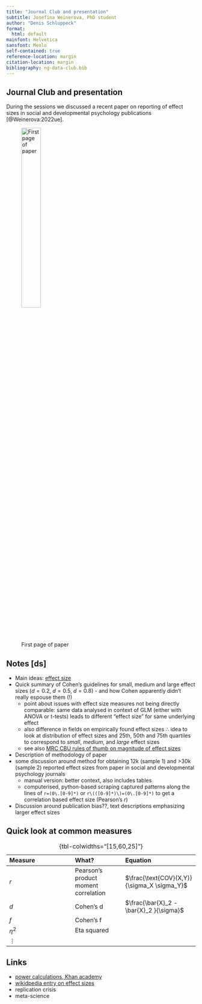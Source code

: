 ```yaml
---
title: "Journal Club and presentation"
subtitle: Josefina Weinerova, PhD student
author: "Denis Schluppeck"
format:
  html: default
mainfont: Helvetica
sansfont: Menlo 
self-contained: true
reference-location: margin
citation-location: margin
bibliography: ng-data-club.bib
---
```


## Journal Club and presentation

During the sessions we discussed a recent paper on reporting of effect sizes in social and developmental psychology publications [@Weinerova:2022ue].


![First page of paper](./jw-splash.png){width="35%"}

## Notes [ds]

- Main ideas: [effect size](https://dictionary.apa.org/effect-size)
- Quick summary of Cohen's guidelines for small, medium and large effect sizes ($d=0.2$, $d=0.5$, $d=0.8$) - and how Cohen apparently didn't really espouse them (!)
  - point about issues with effect size measures not being directly comparable: same data analysed in context of GLM (either with ANOVA or t-tests) leads to different "effect size" for same underlying effect
  - also difference in fields on empirically found effect sizes $\therefore$ idea to look at distribution of effect sizes and 25th, 50th and 75th quartiles to correspond to *small*, *medium*, and *large* effect sizes
  - see also [MRC CBU rules of thumb on magnitude of effect sizes](https://imaging.mrc-cbu.cam.ac.uk/statswiki/FAQ/effectSize)
- Description of methodology of paper
- some discussion around method for obtaining 12k (sample 1) and >30k (sample 2) reported effect sizes from paper in social and developmental psychology journals
  - manual version: better context, also includes tables
  - computerised, python-based scraping captured patterns along the lines of ``r=(0\.[0-9]*)`` or ``r\(([0-9]*)\)=(0\.[0-9]*)`` to get a correlation based effect size (Pearson's $r$)
- Discussion around publication bias??, text descriptions emphasizing larger effect sizes

## Quick look at common measures

| Measure | What? | Equation |
|:--------|:------|:---------|
|$r$| Pearson's product moment correlation | $\frac{\text{COV}(X,Y)}{\sigma_X \sigma_Y}$ |
|$d$ | Cohen's d | $\frac{\bar{X}_2 - \bar{X}_2 }{\sigma}$ |
|$f$ | Cohen's f |  |
|$\eta^2$ | Eta squared |  |
|$\vdots$ | | |
: {tbl-colwidths="[15,60,25]"}

## Links

- [power calculations, Khan academy](https://www.khanacademy.org/math/ap-statistics/xfb5d8e68:inference-categorical-proportions/error-probabilities-power/v/introduction-to-power-in-significance-tests)
- [wikidpedia entry on effect sizes](https://en.wikipedia.org/wiki/Effect_size)
- replication crisis
- meta-science